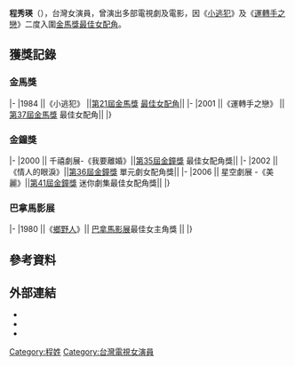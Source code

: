 {{BLP unsourced|time=2021-02-17T23:37:45+00:00}}
{{藝人
|姓名 = 程秀瑛
|類型 = 女演員
|圖片 = 
|圖片尺寸 = 
|圖片簡介 =   
|羅馬拼音 = Joyce H. Cheng
|國籍 = {{ROC}}
|民族 = 
|出生日期 = {{birth date and age|1959|6|19}}
|出生地點 = {{TWN}}
|職業 = [[演員|演員]]、[[製作人|製作人]]、[[導演|導演]]
|語言 = [[國語|國語]]
|配偶 = 
|兒女 = 
|出身地 = {{TWN}}
|出道作 = 
|出道日期 = 1978年
|代表作 = 
|經紀公司 =
|活躍年代 = 1978年至2000年
|網站 = 
|獎項 = 
|IMDb = 0157890
}}

'''程秀瑛'''（{{bd|1959年|6月19日|catIdx=S程}}），台灣女演員，曾演出多部電視劇及電影，因《[[小逃犯|小逃犯]]》及《[[運轉手之戀|運轉手之戀]]》二度入圍[[金馬獎最佳女配角|金馬獎最佳女配角]]。
==獲獎記錄==
===金馬獎===
{{awards table}}
|-
|1984 ||《小逃犯》 ||[[第21屆金馬獎|第21屆金馬獎]] [[金馬獎最佳女配角|最佳女配角]]||{{nom}}
|-
|2001 ||《運轉手之戀》 ||[[第37屆金馬獎|第37屆金馬獎]] 最佳女配角||{{nom}} 
|}

===金鐘獎 ===
{{awards table}}
|-
|2000 || 千禧劇展-《我要離婚》||[[第35屆金鐘獎|第35屆金鐘獎]] 最佳女配角獎||{{nom}}
|-
|2002 ||《情人的眼淚》||[[第36屆金鐘獎|第36屆金鐘獎]] 單元劇女配角獎||{{nom}}
|-
|2006 || 星空劇展 -《美麗》||[[第41屆金鐘獎|第41屆金鐘獎]] 迷你劇集最佳女配角獎||{{nom}}
|}

===巴拿馬影展 ===
{{awards table}}
|-
|1980 ||《[[鄉野人|鄉野人]]》|| [[巴拿馬影展|巴拿馬影展]]最佳女主角獎 ||{{won}}
|}

==參考資料==
{{reflist}}

== 外部連結 ==
*{{hkmdb name|16016}}
*{{douban people|1353210}}
*{{Mtime people|1451824}}

[[Category:程姓|Category:程姓]]
[[Category:台灣電視女演員|Category:台灣電視女演員]]
{{actor-stub}}
